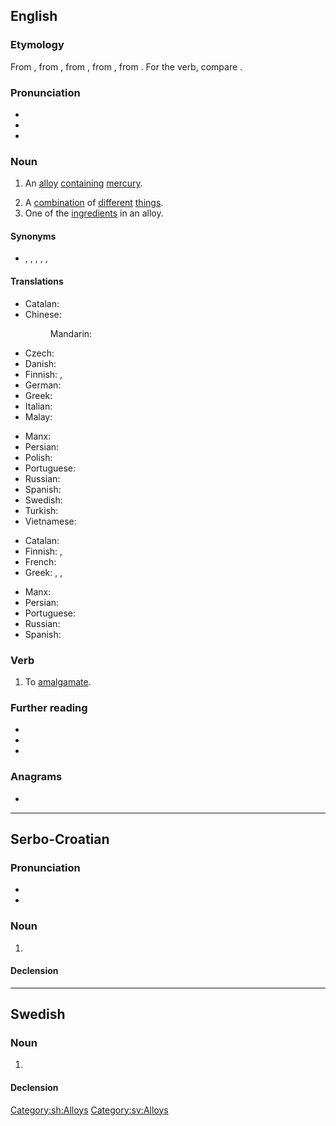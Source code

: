 {{also|Amalgam|amalgám}}
==English==
{{wikipedia}}

===Etymology===
From {{bor|en|ML.|amalgama|t=mercury alloy}}, from {{der|en|ar|ملغم|اَلْمَلْغَم|t=emollient poultice or unguent for sores}}, from {{der|en|grc|μάλαγμα|t=emollient; malleable material}}, from {{m|grc|μαλάσσω|t=to soften}}, from {{m|grc|μαλακός|t=soft}}. For the verb, compare {{cog|fr|amalgamer}}.

===Pronunciation===
* {{IPA|/əˈmæl.ɡəm/|lang=en}}
* {{hyphenation|a|mal|gam|lang=en}}
* {{audio|en-us-amalgam.ogg|Audio (US)|lang=en}}

===Noun===
{{en-noun|~}}

# {{lb|en|metallurgy}} An [[alloy]] [[contain]]ing [[mercury]].
# A [[combination]] of [[different]] [[thing]]s.
# One of the [[ingredient]]s in an alloy.

====Synonyms====
* {{l|en|alloy}}, {{l|en|blend}}, {{l|en|combo}}, {{l|en|compound}}, {{l|en|conglomerate}}, {{l|en|mixture}}

====Translations====
{{trans-top|alloy}}
* Catalan: {{t+|ca|amalgama|f}}
* Chinese:
*: Mandarin: {{t+check|cmn|汞齐||tr=gǒngjì}}{{attention|zh|The Chinese entry and my Chinese popup dictionary both give the Pinyin as gǒngqí}}
* Czech: {{t+|cs|amalgám|m}}
* Danish: {{t+|da|amalgam|n}}
* Finnish: {{t+|fi|amalgaami}}, {{t|fi|elohopeaseos}}
* German: {{t+|de|Amalgam|n}}
* Greek: {{t+|el|αμάλγαμα|n}}
* Italian: {{t+|it|amalgama|f}}
* Malay: {{t|ms|amalgam}}
{{trans-mid}}
* Manx: {{t|gv|co-lheian|m}}
* Persian: {{t+|fa|ملغمه|tr=malğame|sc=fa-Arab}}
* Polish: {{t+|pl|amalgamat|m}}
* Portuguese: {{t+|pt|amálgama|m|f}}
* Russian: {{t+|ru|амальга́ма|f}}
* Spanish: {{t+|es|amalgama|f}}
* Swedish: {{t+|sv|amalgam|n}}
* Turkish: {{t+|tr|malgama}}
* Vietnamese: {{t+|vi|hỗn hống}}
{{trans-bottom}}

{{trans-top|combination}}
* Catalan: {{t+|ca|amalgama|f}}
* Finnish: {{t+|fi|yhdistelmä}}, {{t+|fi|seos}}
* French: {{t+|fr|amalgame|m}}
* Greek: {{t+|el|αμάλγαμα|n}}, {{t+|el|κράμα|n}}, {{t+|el|σύμφυρμα|n}}
{{trans-mid}}
* Manx: {{t|gv|co-lheian|m}}
* Persian: {{t+|fa|ملغمه|tr=malğame|sc=fa-Arab}}
* Portuguese: {{t+|pt|amálgama|m|f}}
* Russian: {{t+|ru|амальга́ма|f}}
* Spanish: {{t+|es|amalgama|f}}
{{trans-bottom}}

===Verb===
{{en-verb}}

# {{lb|en|archaic|ambitransitive}} To [[amalgamate]].
#: {{rfquotek|Boyle}}
#: {{rfquotek|Ben Jonson}}

===Further reading===
* {{R:Online Etymology Dictionary}}
* {{R:WebMineral}}
* {{R:mindat}}

{{c|en|Alloys}}

===Anagrams===
* {{anagrams|en|a=aaaglmm|malagma}}

----

==Serbo-Croatian==

===Pronunciation===
* {{IPA|/amǎlɡaːm/|lang=sh}}
* {{hyphenation|a|mal|gam|lang=sh}}

===Noun===
{{sh-noun|g=m|head=amàlgām}}

# {{l|en|amalgam}}

====Declension====
{{sh-decl-noun|amàlgām|amalgami
|amalgáma|amalgama
|amalgamu|amalgamima
|amalgam|amalgame
|amalgame|amalgami
|amalgamu|amalgamima
|amalgamom|amalgamima
}}

[[Category:sh:Alloys]]

----

==Swedish==
{{wikipedia|lang=sv}}

===Noun===
{{sv-noun|n}}

# {{l|sv|amalgam}}

====Declension====
{{sv-noun-unc-irreg-n|2=amalgamet}}

[[Category:sv:Alloys]]